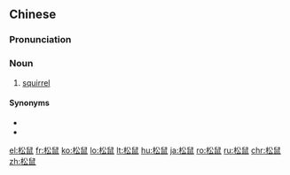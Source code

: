 ==Chinese==
{{zh-forms}}

===Pronunciation===
{{zh-pron
|m=sōngshǔ,er=y
|c=cung4 syu2
|cat=n
}}

===Noun===
{{zh-noun|mw=隻}}

# [[squirrel]]

====Synonyms====
* {{zh-l|灰鼠}}
* {{zh-l|栗鼠}}

{{zh-cat|Mammals}}

[[el:松鼠]]
[[fr:松鼠]]
[[ko:松鼠]]
[[lo:松鼠]]
[[lt:松鼠]]
[[hu:松鼠]]
[[ja:松鼠]]
[[ro:松鼠]]
[[ru:松鼠]]
[[chr:松鼠]]
[[zh:松鼠]]